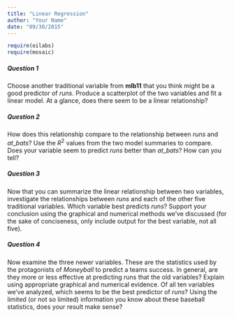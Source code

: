 ```yaml
---
title: "Linear Regression"
author: "Your Name"
date: "09/30/2015"
---
```


```r
require(oilabs)
require(mosaic)
```

##### Question 1

Choose another traditional variable from **mlb11** that you think might be a good predictor of $runs$. Produce a scatterplot of the two variables and fit a linear model.  At a glance, does there seem to be a linear relationship?


##### Question 2

How does this relationship compare to the relationship between $runs$ and $at\_bats$? Use the $R^2$ values from the two model summaries to compare.  Does your variable seem to predict $runs$ better than $at\_bats$?  How can you tell?


##### Question 3

Now that you can summarize the linear relationship between two variables, investigate the relationships between $runs$ and each of the other five traditional variables. Which variable best predicts $runs$? Support your conclusion using the graphical and numerical methods we've discussed (for the sake of conciseness, only include output for the best variable, not all five).


##### Question 4

Now examine the three newer variables.  These are the statistics used by the protagonists of *Moneyball* to predict a teams success.  In general, are they more or less effective at predicting runs that the old variables?  Explain using appropriate graphical and numerical evidence.  Of all ten variables we've analyzed, which seems to be the best predictor of $runs$?  Using the limited (or not so limited) information you know about these baseball statistics, does your result make sense?

